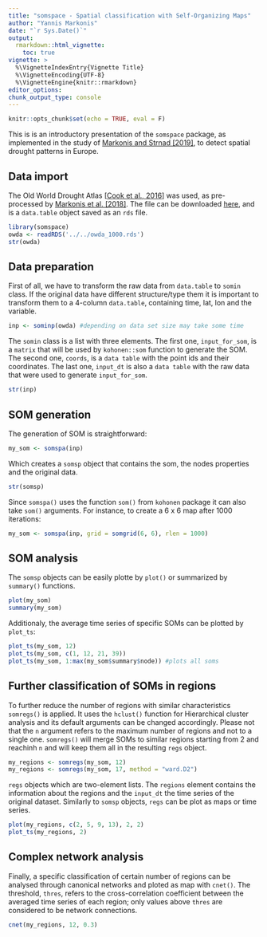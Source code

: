 ```yaml
---
title: "somspace - Spatial classification with Self-Organizing Maps"
author: "Yannis Markonis"
date: "`r Sys.Date()`"
output: 
  rmarkdown::html_vignette:
    toc: true
vignette: >
  %\VignetteIndexEntry{Vignette Title}
  %\VignetteEncoding{UTF-8}
  %\VignetteEngine{knitr::rmarkdown}
editor_options: 
chunk_output_type: console
---
```


```r
knitr::opts_chunk$set(echo = TRUE, eval = F)
```

This is is an introductory presentation of the `somspace` package, as implemented in the study of [Markonis and Strnad [2019]](link), to detect spatial drought patterns in Europe.

## Data import 

The Old World Drought Atlas [[Cook et al., 2016](link)] was used, as pre-processed by [Markonis et al. [2018]](link). The file can be downloaded [here](https://shiny.fzp.czu.cz/KVHEM/OWDA/app9b73ae0021d7e57ccae64a7573589ebc/session/a9c548ee2da4242d12da94cd1df223a2/download/downloadData?w=), and is a `data.table` object saved as an `rds` file.

```r
library(somspace)
owda <- readRDS('../../owda_1000.rds')
str(owda)
```

## Data preparation

First of all, we have to transform the raw data from `data.table` to `somin` class. If the original data have different structure/type them it is important to transform them to a 4-column `data.table`, containing time, lat, lon and the variable.

```r
inp <- sominp(owda) #depending on data set size may take some time
```

The `somin` class is a list with three elements. The first one, `input_for_som`, is a `matrix` that will be used by `kohonen::som` function to generate the SOM. The second one, `coords`, is a `data table` with the point ids and their coordinates. The last one, `input_dt` is also a `data table` with the raw data that were used to generate `input_for_som`.

```r
str(inp)
```

## SOM generation

The generation of SOM is straightforward:

```r
my_som <- somspa(inp)
```

Which creates a `somsp` object that contains the som, the nodes properties and the original data.

```r
str(somsp)
```

Since `somspa()` uses the function `som()` from `kohonen` package it can also take `som()` arguments. For instance, to create a 6 x 6 map after 1000 iterations:

```r
my_som <- somspa(inp, grid = somgrid(6, 6), rlen = 1000)
```

## SOM analysis

The `somsp` objects can be easily plotte by `plot()` or summarized by `summary()` functions.

```r
plot(my_som)
summary(my_som)
```

Additionaly, the average time series of specific SOMs can be plotted by `plot_ts`:

```r
plot_ts(my_som, 12)
plot_ts(my_som, c(1, 12, 21, 39)) 
plot_ts(my_som, 1:max(my_som$summary$node)) #plots all soms
```

## Further classification of SOMs in regions

To further reduce the number of regions with similar characteristics `somregs()` is applied. It uses the `hclust()` function for Hierarchical cluster analysis and its default arguments can be changed accordingly. Please not that the `n` argument refers to the maximum number of regions and not to a single one. `somregs()` will merge SOMs to similar regions starting from 2 and reachinh `n` and will keep them all in the resulting `regs` object.

```r
my_regions <- somregs(my_som, 12)
my_regions <- somregs(my_som, 17, method = "ward.D2") 
```

`regs` objects which are two-element lists. The `regions` element contains the information about the regions and the `input_dt` the time series of the original dataset. Similarly to `somsp` objects, `regs` can be plot as maps or time series.

```r
plot(my_regions, c(2, 5, 9, 13), 2, 2)
plot_ts(my_regions, 2)
```

## Complex network analysis

Finally, a specific classification of certain number of regions can be analysed through canonical networks and ploted as map with `cnet()`. The threshold, `thres`, refers to the cross-correlation coefficient between the averaged time series of each region; only values above `thres` are considered to be network connections.

```r
cnet(my_regions, 12, 0.3)
```